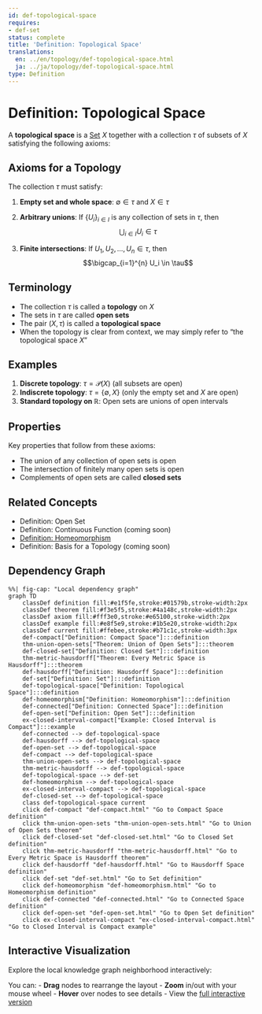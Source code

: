 ```yaml
---
id: def-topological-space
requires:
- def-set
status: complete
title: 'Definition: Topological Space'
translations:
  en: ../en/topology/def-topological-space.html
  ja: ../ja/topology/def-topological-space.html
type: Definition
---
```


# Definition: Topological Space {#def-topological-space}

A **topological space** is a [Set](../logic-set-theory/def-set.qmd) $X$ together with a collection $\tau$ of subsets of $X$ satisfying the following axioms:

## Axioms for a Topology

The collection $\tau$ must satisfy:

1. **Empty set and whole space**: $\emptyset \in \tau$ and $X \in \tau$

2. **Arbitrary unions**: If $\{U_i\}_{i \in I}$ is any collection of sets in $\tau$, then
   $$\bigcup_{i \in I} U_i \in \tau$$

3. **Finite intersections**: If $U_1, U_2, \ldots, U_n \in \tau$, then
   $$\bigcap_{i=1}^{n} U_i \in \tau$$

## Terminology

- The collection $\tau$ is called a **topology** on $X$
- The sets in $\tau$ are called **open sets**
- The pair $(X, \tau)$ is called a **topological space**
- When the topology is clear from context, we may simply refer to "the topological space $X$"

## Examples

1. **Discrete topology**: $\tau = \mathcal{P}(X)$ (all subsets are open)
2. **Indiscrete topology**: $\tau = \{\emptyset, X\}$ (only the empty set and $X$ are open)
3. **Standard topology on $\mathbb{R}$**: Open sets are unions of open intervals

## Properties

Key properties that follow from these axioms:

- The union of any collection of open sets is open
- The intersection of finitely many open sets is open
- Complements of open sets are called **closed sets**

## Related Concepts

- Definition: Open Set
- Definition: Continuous Function (coming soon)
- [Definition: Homeomorphism](def-homeomorphism.qmd)
- Definition: Basis for a Topology (coming soon)

## Dependency Graph

```mermaid
%%| fig-cap: "Local dependency graph"
graph TD
    classDef definition fill:#e1f5fe,stroke:#01579b,stroke-width:2px
    classDef theorem fill:#f3e5f5,stroke:#4a148c,stroke-width:2px
    classDef axiom fill:#fff3e0,stroke:#e65100,stroke-width:2px
    classDef example fill:#e8f5e9,stroke:#1b5e20,stroke-width:2px
    classDef current fill:#ffebee,stroke:#b71c1c,stroke-width:3px
    def-compact["Definition: Compact Space"]:::definition
    thm-union-open-sets["Theorem: Union of Open Sets"]:::theorem
    def-closed-set["Definition: Closed Set"]:::definition
    thm-metric-hausdorff["Theorem: Every Metric Space is Hausdorff"]:::theorem
    def-hausdorff["Definition: Hausdorff Space"]:::definition
    def-set["Definition: Set"]:::definition
    def-topological-space["Definition: Topological Space"]:::definition
    def-homeomorphism["Definition: Homeomorphism"]:::definition
    def-connected["Definition: Connected Space"]:::definition
    def-open-set["Definition: Open Set"]:::definition
    ex-closed-interval-compact["Example: Closed Interval is Compact"]:::example
    def-connected --> def-topological-space
    def-hausdorff --> def-topological-space
    def-open-set --> def-topological-space
    def-compact --> def-topological-space
    thm-union-open-sets --> def-topological-space
    thm-metric-hausdorff --> def-topological-space
    def-topological-space --> def-set
    def-homeomorphism --> def-topological-space
    ex-closed-interval-compact --> def-topological-space
    def-closed-set --> def-topological-space
    class def-topological-space current
    click def-compact "def-compact.html" "Go to Compact Space definition"
    click thm-union-open-sets "thm-union-open-sets.html" "Go to Union of Open Sets theorem"
    click def-closed-set "def-closed-set.html" "Go to Closed Set definition"
    click thm-metric-hausdorff "thm-metric-hausdorff.html" "Go to Every Metric Space is Hausdorff theorem"
    click def-hausdorff "def-hausdorff.html" "Go to Hausdorff Space definition"
    click def-set "def-set.html" "Go to Set definition"
    click def-homeomorphism "def-homeomorphism.html" "Go to Homeomorphism definition"
    click def-connected "def-connected.html" "Go to Connected Space definition"
    click def-open-set "def-open-set.html" "Go to Open Set definition"
    click ex-closed-interval-compact "ex-closed-interval-compact.html" "Go to Closed Interval is Compact example"
```

## Interactive Visualization

Explore the local knowledge graph neighborhood interactively:

::: {.graph-viz data-id="def-topological-space" data-width="700" data-height="500"}
:::

You can:
- **Drag** nodes to rearrange the layout
- **Zoom** in/out with your mouse wheel
- **Hover** over nodes to see details
- View the [full interactive version](../../output/interactive/def-topological-space.html){target="_blank"}
